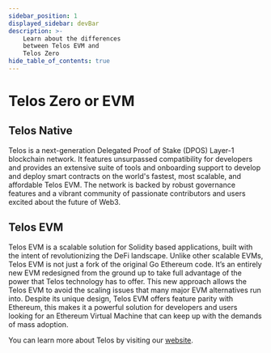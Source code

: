 ```yaml
---
sidebar_position: 1
displayed_sidebar: devBar
description: >-
    Learn about the differences
    between Telos EVM and 
    Telos Zero
hide_table_of_contents: true
---
```


# Telos Zero or EVM

## Telos Native

Telos is a next-generation Delegated Proof of Stake (DPOS) Layer-1 blockchain network. It features unsurpassed compatibility for developers and provides an extensive suite of tools and onboarding support to develop and deploy smart contracts on the world's fastest, most scalable, and affordable Telos EVM. The network is backed by robust governance features and a vibrant community of passionate contributors and users excited about the future of Web3.

## Telos EVM

Telos EVM is a scalable solution for Solidity based applications, built with the intent of revolutionizing the DeFi landscape. Unlike other scalable EVMs, Telos EVM is not just a fork of the original Go Ethereum code. It’s an entirely new EVM redesigned from the ground up to take full advantage of the power that Telos technology has to offer.
This new approach allows the Telos EVM to avoid the scaling issues that many major EVM alternatives run into. Despite its unique design, Telos EVM offers feature parity with Ethereum, this makes it a powerful solution for developers and users looking for an Ethereum Virtual Machine that can keep up with the demands of mass adoption.


You can learn more about Telos by visiting our [website](https://www.telos.net).